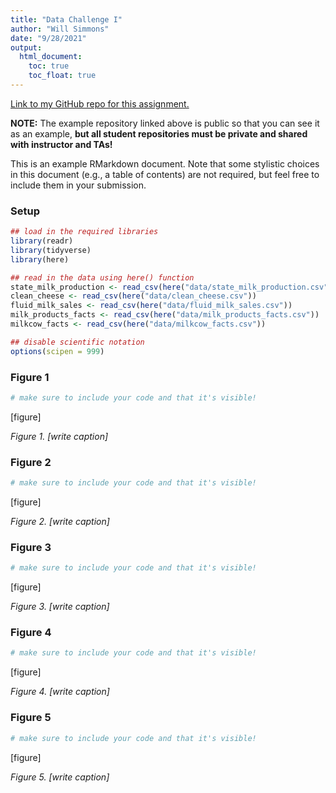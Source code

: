 ```yaml
---
title: "Data Challenge I"
author: "Will Simmons"
date: "9/28/2021"
output: 
  html_document:
    toc: true 
    toc_float: true
---
```


[Link to my GitHub repo for this assignment.](https://github.com/simmwill/DSI_Data_Challenge_1)

**NOTE:** The example repository linked above is public so that you can see it as an example, **but all student repositories must be private and shared with instructor and TAs!**

This is an example RMarkdown document. Note that some stylistic choices in this document (e.g., a table of contents) are not required, but feel free to include them in your submission.

### Setup
```r
## load in the required libraries 
library(readr)
library(tidyverse)
library(here)

## read in the data using here() function
state_milk_production <- read_csv(here("data/state_milk_production.csv"))
clean_cheese <- read_csv(here("data/clean_cheese.csv"))
fluid_milk_sales <- read_csv(here("data/fluid_milk_sales.csv"))
milk_products_facts <- read_csv(here("data/milk_products_facts.csv"))
milkcow_facts <- read_csv(here("data/milkcow_facts.csv"))

## disable scientific notation
options(scipen = 999)
```

### Figure 1

```r
# make sure to include your code and that it's visible!
```

[figure]

*Figure 1. [write caption]*

### Figure 2

```r
# make sure to include your code and that it's visible!
```

[figure]

*Figure 2. [write caption]*

### Figure 3

```r
# make sure to include your code and that it's visible!
```

[figure]

*Figure 3. [write caption]*

### Figure 4

```r
# make sure to include your code and that it's visible!
```

[figure]

*Figure 4. [write caption]*

### Figure 5

```r
# make sure to include your code and that it's visible!
```

[figure]

*Figure 5. [write caption]*
